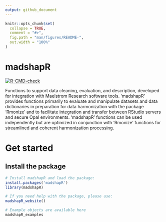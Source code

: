```yaml
---
output: github_document
---
```


<!-- README.md is generated from README.Rmd. Please edit that file -->

```r
knitr::opts_chunk$set(
  collapse = TRUE,
  comment = "#>",
  fig.path = "man/figures/README-",
  out.width = "100%"
)
```

# madshapR

<!-- badges: start -->
[![R-CMD-check](https://github.com/maelstrom-research/madshapR/actions/workflows/R-CMD-check.yaml/badge.svg)](https://github.com/maelstrom-research/madshapR/actions/workflows/R-CMD-check.yaml)
<!-- badges: end -->

Functions to support data cleaning, evaluation, and description, 
developed for integration with Maelstrom Research software tools. 'madshapR' 
provides functions primarily to evaluate and manipulate datasets and 
data dictionaries in preparation for data harmonization with the package 
'Rmonize' and to facilitate integration and transfer between RStudio servers 
and secure Opal environments. 'madshapR' functions can be used independently
but are optimized in conjunction with ‘Rmonize’ functions for streamlined 
and coherent harmonization processing.

# Get started

## Install the package

```r
# Install madshapR and load the package:
install.packages('madshapR')
library(madshapR)

# If you need help with the package, please use:
madshapR_website()

# Example objects are available here
madshapR_examples

```
